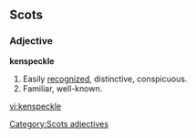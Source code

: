 ==Scots==

===Adjective===
'''kenspeckle'''

# Easily [[recognize]]d, distinctive, conspicuous. 
# Familiar, well-known. 

[[Category:Scots adjectives]]

[[vi:kenspeckle]]